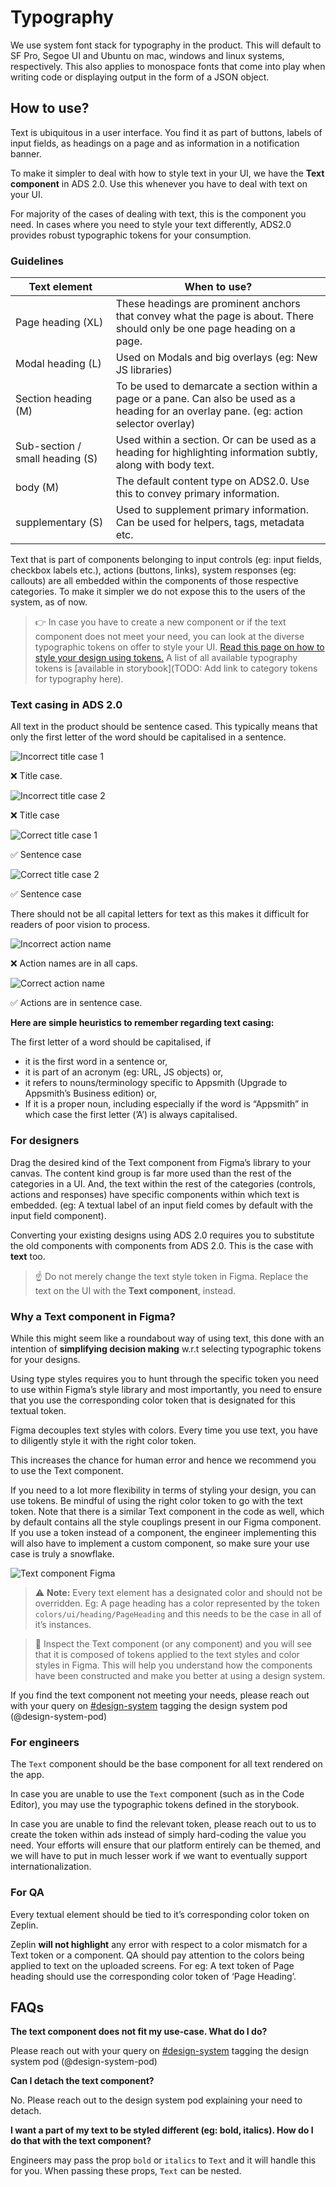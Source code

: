 
<Meta title="Docs/Typography" />

# Typography

We use system font stack for typography in the product. This will default to SF Pro, Segoe UI and Ubuntu on mac, windows and linux systems, respectively. This also applies to monospace fonts that come into play when writing code or displaying output in the form of a JSON object.

[//]: # "TODO: image of sans-serif font stack >> image of monospace font stack"

## How to use?

Text is ubiquitous in a user interface. You find it as part of buttons, labels of input fields, as headings on a page and as information in a notification banner.

To make it simpler to deal with how to style text in your UI, we have the **Text component** in ADS 2.0. Use this whenever you have to deal with text on your UI.

For majority of the cases of dealing with text, this is the component you need. In cases where you need to style your text differently, ADS2.0 provides robust typographic tokens for your consumption.

### Guidelines

| Text element                    | When to use?                                                                                                                                |
| ------------------------------- | ------------------------------------------------------------------------------------------------------------------------------------------- |
| Page heading (XL)               | These headings are prominent anchors that convey what the page is about. There should only be one page heading on a page.                   |
| Modal heading (L)               | Used on Modals and big overlays (eg: New JS libraries)                                                                                      |
| Section heading (M)             | To be used to demarcate a section within a page or a pane. Can also be used as a heading for an overlay pane. (eg: action selector overlay) |
| Sub-section / small heading (S) | Used within a section. Or can be used as a heading for highlighting information subtly, along with body text.                               |
| body (M)                        | The default content type on ADS2.0. Use this to convey primary information.                                                                 |
| supplementary (S)               | Used to supplement primary information. Can be used for helpers, tags, metadata etc.                                                        |

Text that is part of components belonging to input controls (eg: input fields, checkbox labels etc.), actions (buttons, links), system responses (eg: callouts) are all embedded within the components of those respective categories. To make it simpler we do not expose this to the users of the system, as of now.

> 👉 In case you have to create a new component or if the text component does not meet your need, you can look at the diverse typographic tokens on offer to style your UI.
> [Read this page on how to style your design using tokens.](https://design-system.appsmith.com/?path=/docs/design-tokens--documentation#how-to-style-using-design-tokens) A list of all available typography tokens is [available in storybook](TODO: Add link to category tokens for typography here).

### Text casing in ADS 2.0

[//]: # "TODO: Column layout"

All text in the product should be sentence cased. This typically means that only the first letter of the word should be capitalised in a sentence.

![Incorrect title case 1](./docs/incorrect-title-case-1.png)

❌ Title case.

![Incorrect title case 2](./docs/incorrect-title-case-2.png)

❌ Title case

![Correct title case 1](./docs/correct-title-case-1.png)

✅ Sentence case

![Correct title case 2](./docs/correct-title-case-2.png)

✅ Sentence case

There should not be all capital letters for text as this makes it difficult for readers of poor vision to process.

![Incorrect action name](./docs/incorrect-action-names.png)

❌ Action names are in all caps.

![Correct action name](./docs/correct-action-names.png)

✅ Actions are in sentence case.

**Here are simple heuristics to remember regarding text casing:**

The first letter of a word should be capitalised, if

- it is the first word in a sentence or,
- it is part of an acronym (eg: URL, JS objects) or,
- it refers to nouns/terminology specific to Appsmith (Upgrade to Appsmith’s Business edition) or,
- If it is a proper noun, including especially if the word is “Appsmith” in which case the first letter (’A’) is always capitalised.

### For designers

Drag the desired kind of the Text component from Figma’s library to your canvas. The content kind group is far more used than the rest of the categories in a UI. And, the text within the rest of the categories (controls, actions and responses) have specific components within which text is embedded. (eg: A textual label of an input field comes by default with the input field component).

Converting your existing designs using ADS 2.0 requires you to substitute the old components with components from ADS 2.0. This is the case with **text** too.

> ☝ Do not merely change the text style token in Figma. Replace the text on the UI with the **Text component**, instead.

[//]: # " TODO: Column layout "

### Why a Text component in Figma?

While this might seem like a roundabout way of using text, this done with an intention of **simplifying decision making** w.r.t selecting typographic tokens for your designs.

Using type styles requires you to hunt through the specific token you need to use within Figma’s style library and most importantly, you need to ensure that you use the corresponding color token that is designated for this textual token.

Figma decouples text styles with colors. Every time you use text, you have to diligently style it with the right color token.

This increases the chance for human error and hence we recommend you to use the Text component.

If you need to a lot more flexibility in terms of styling your design, you can use tokens. Be mindful of using the right color token to go with the text token. Note that there is a similar Text component in the code as well, which by default contains all the style couplings present in our Figma component. If you use a token instead of a component, the engineer implementing this will also have to implement a custom component, so make sure your use case is truly a snowflake.

![Text component Figma](./docs/text-component-figma.png)

> ⚠️ **Note:** Every text element has a designated color and should not be overridden. Eg: A page heading has a color represented by the token `colors/ui/heading/PageHeading` and this needs to be the case in all of it’s instances.

> 🔎 Inspect the Text component (or any component) and you will see that it is composed of tokens applied to the text styles and color styles in Figma. This will help you understand how the components have been constructed and make you better at using a design system.

If you find the text component not meeting your needs, please reach out with your query on [#design-system](https://theappsmith.slack.com/archives/C0293DVQACW) tagging the design system pod (@design-system-pod)

### For engineers

The `Text` component should be the base component for all text rendered on the app.

In case you are unable to use the `Text` component (such as in the Code Editor), you may use the typographic tokens defined in the storybook.

In case you are unable to find the relevant token, please reach out to us to create the token within ads instead of simply hard-coding the value you need. Your efforts will ensure that our platform entirely can be themed, and we will have to put in much lesser work if we want to eventually support internationalization.

### For QA

Every textual element should be tied to it’s corresponding color token on Zeplin.

Zeplin **will not highlight** any error with respect to a color mismatch for a Text token or a component. QA should pay attention to the colors being applied to text on the uploaded screens. For eg: A text token of Page heading should use the corresponding color token of ‘Page Heading’.

## FAQs

**The text component does not fit my use-case. What do I do?**

Please reach out with your query on [#design-system](https://theappsmith.slack.com/archives/C0293DVQACW) tagging the design system pod (@design-system-pod)

**Can I detach the text component?**

No. Please reach out to the design system pod explaining your need to detach.

**I want a part of my text to be styled different (eg: bold, italics). How do I do that with the text component?**

Engineers may pass the prop `bold` or `italics` to `Text` and it will handle this for you. When passing these props, `Text` can be nested.
